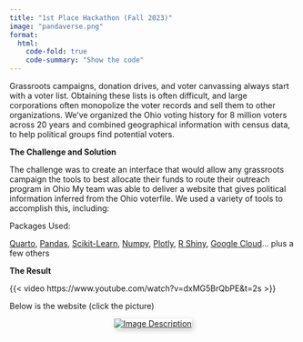 ```yaml
---
title: "1st Place Hackathon (Fall 2023)"
image: "pandaverse.png"
format:
  html:
    code-fold: true
    code-summary: "Show the code"
---
```


Grassroots campaigns, donation drives, and voter canvassing always start with a voter list. Obtaining these lists is often difficult, and large corporations often monopolize the voter records and sell them to other organizations. We’ve organized the Ohio voting history for 8 million voters across 20 years and combined geographical information with census data, to help political groups find potential voters.

**The Challenge and Solution**

The challenge was to create an interface that would allow any grassroots campaign the tools to best allocate their funds to route their outreach program in Ohio My team was able to deliver a website that gives political information inferred from the Ohio voterfile. We used a variety of tools to accomplish this, including:

Packages Used:

[Quarto](https://quarto.org/), [Pandas](https://pandas.pydata.org/), [Scikit-Learn](https://scikit-learn.org/stable/), [Numpy](https://numpy.org/), [Plotly](https://plotly.com/), [R Shiny](https://shiny.rstudio.com/), [Google Cloud](https://cloud.google.com/)... plus a few others

**The Result**

{{< video https://www.youtube.com/watch?v=dxMG5BrQbPE&t=2s >}}

Below is the website (click the picture)

```{=html}
<div style="text-align: center;">
    <a href="ohioelect.us" style="display: inline-block;">
        <img src="hacka.png" alt="Image Description" style="margin: 0 auto; box-shadow: 3px 3px 10px rgba(0,0,0,0.2); max-width: 100%; width: auto; height: auto;">
    </a>
</div>

```